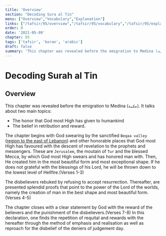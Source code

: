 ```yaml
---
title: 'Overview'
section: "Decoding Sura al Tin"
menu: ["Overview","Vocabulary","Explanation"]
links: ["/tafsir/95/overview","/tafsir/95/vocabulary","/tafsir/95/explanation"]
order: 0
date: '2021-05-09'
chapter: 95
tags: ['tafsir', 'koran', 'arabic']
draft: false
summary: 'This chapter was revealed before the emigration to Medina (مكية). It talks about two main topics, namely, the honor that God most High has given to humankind and the belief in retribution and reward.'
---
```


# Decoding Surah al Tin

## Overview

This chapter was revealed before the emigration to Medina (`مكية`). It talks about two main topics:

- The honor that God most High has given to humankind
- The belief in retribution and reward.

The chapter begins with God swearing by the sanctified `Beqaa valley` ([region to the east of Lebanon](https://en.wikipedia.org/wiki/Beqaa_Valley)) and other honorable places that God most High has favoured with the descent of revelation to the prophets and messengers. These are `Jerusalem`, the moutain of `Tur` and the blessed Mecca, by which God most High swears and has honored man with. Then, He created him in the most beautiful form and most exceptional shape. If he does not grateful with the blessings of his Lord, he will be thrown down to the lowest level of Hellfire.(Verses 1-3)

The disbelievers rebuked by refusing to accept resurrection. Thereafter, are presented splendid proofs that point to the power of the Lord of the worlds, namely the creation of man in the best shape and most beautiful form.(Verses 4-5)

The chapter closes with a clear statement by God with the reward of the believers and the punishment of the disbelievers.(Verses 7-8) In this declaration, one finds the repetition of requital and rewards with the hereafter through the method of emphasis and realisation as well as reproach for the disbelief of the deniers of judgement day.

